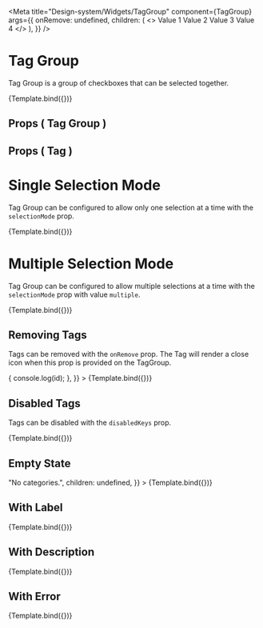 
<Meta
  title="Design-system/Widgets/TagGroup"
  component={TagGroup}
  args={{
    onRemove: undefined,
    children: (
      <>
        <Tag id="value-1">Value 1</Tag>
        <Tag id="value-2">Value 2</Tag>
        <Tag id="value-3">Value 3</Tag>
        <Tag id="value-4">Value 4</Tag>
      </>
    ),
  }}
/>


# Tag Group

Tag Group is a group of checkboxes that can be selected together.

<Canvas>
  <Story name="Tag Group">{Template.bind({})}</Story>
</Canvas>

## Props ( Tag Group )

<ArgsTable of={TagGroup} />

## Props ( Tag )

<ArgsTable of={Tag} />

# Single Selection Mode

Tag Group can be configured to allow only one selection at a time with the `selectionMode` prop.

<Canvas>
  <Story
    name="Single Selection Mode"
    args={{
      selectionMode: "single",
    }}
  >
    {Template.bind({})}
  </Story>
</Canvas>

# Multiple Selection Mode

Tag Group can be configured to allow multiple selections at a time with the `selectionMode` prop with value `multiple`.

<Canvas>
  <Story
    name="Multiple Selection Mode"
    args={{
      selectionMode: "multiple",
    }}
  >
    {Template.bind({})}
  </Story>
</Canvas>

## Removing Tags

Tags can be removed with the `onRemove` prop. The Tag will render a close icon when this prop is provided on the TagGroup.

<Canvas>
  <Story
    name="Removing Tags"
    args={{
      onRemove: (id) => {
        console.log(id);
      },
    }}
  >
    {Template.bind({})}
  </Story>
</Canvas>

## Disabled Tags

Tags can be disabled with the `disabledKeys` prop.

<Canvas>
  <Story
    name="Disabled Tags"
    args={{
      selectionMode: "multiple",
      disabledKeys: ["value-2"],
    }}
  >
    {Template.bind({})}
  </Story>
</Canvas>

## Empty State

<Canvas>
  <Story
    name="Empty State"
    args={{
      renderEmptyState: () => "No categories.",
      children: undefined,
    }}
  >
    {Template.bind({})}
  </Story>
</Canvas>

## With Label

<Canvas>
  <Story
    name="With Label"
    args={{
      label: "Categories",
      selectionMode: "multiple",
    }}
  >
    {Template.bind({})}
  </Story>
</Canvas>

## With Description

<Canvas>
  <Story
    name="With Description"
    args={{
      label: "Categories",
      description: "Select one or more categories.",
      selectionMode: "multiple",
    }}
  >
    {Template.bind({})}
  </Story>
</Canvas>

## With Error

<Canvas>
  <Story
    name="With Error"
    args={{
      label: "Categories",
      selectionMode: "multiple",
      errorMessage: "Please select at least one category.",
    }}
  >
    {Template.bind({})}
  </Story>
</Canvas>
